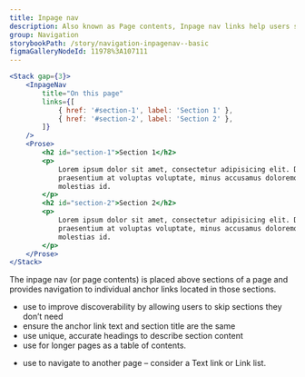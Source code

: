 ```yaml
---
title: Inpage nav
description: Also known as Page contents, Inpage nav links help users scan page contents and quickly navigate to different sections.
group: Navigation
storybookPath: /story/navigation-inpagenav--basic
figmaGalleryNodeId: 11978%3A107111
---
```


```jsx live
<Stack gap={3}>
	<InpageNav
		title="On this page"
		links={[
			{ href: '#section-1', label: 'Section 1' },
			{ href: '#section-2', label: 'Section 2' },
		]}
	/>
	<Prose>
		<h2 id="section-1">Section 1</h2>
		<p>
			Lorem ipsum dolor sit amet, consectetur adipisicing elit. Debitis
			praesentium at voluptas voluptate, minus accusamus doloremque repellat
			molestias id.
		</p>
		<h2 id="section-2">Section 2</h2>
		<p>
			Lorem ipsum dolor sit amet, consectetur adipisicing elit. Debitis
			praesentium at voluptas voluptate, minus accusamus doloremque repellat
			molestias id.
		</p>
	</Prose>
</Stack>
```

The inpage nav (or page contents) is placed above sections of a page and provides navigation to individual anchor links located in those sections.

<DoHeading />

- use to improve discoverability by allowing users to skip sections they don’t need
- ensure the anchor link text and section title are the same
- use unique, accurate headings to describe section content
- use for longer pages as a table of contents.

<DontHeading />

- use to navigate to another page – consider a Text link or Link list.
